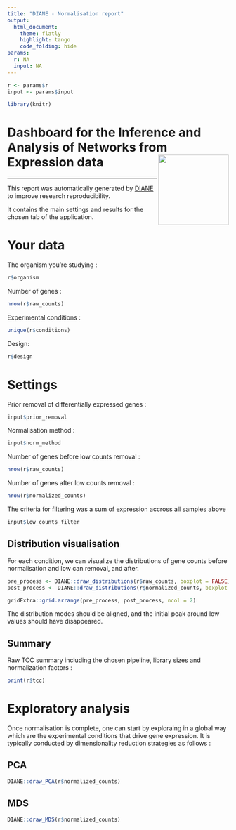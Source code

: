 ---
title: "DIANE - Normalisation report"
output: 
  html_document:
    theme: flatly
    highlight: tango
    code_folding: hide
params:
  r: NA
  input: NA
---

```{r, include=FALSE}
r <- params$r
input <- params$input

library(knitr)
```


# Dashboard for the Inference and Analysis of Networks from Expression data <img src="favicon.ico" align="right" alt="" width="160" />

---

This report was automatically generated by [DIANE](https://oceanecsn.github.io/DIANE) to improve research reproducibility.

It contains the main settings and results for the chosen tab of the application.


# Your data

The organism you're studying :
```{r}
r$organism
```

Number of genes :
```{r}
nrow(r$raw_counts)
```

Experimental conditions :
```{r}
unique(r$conditions)
```

Design:
```{r}
r$design
```



# Settings


Prior removal of differentially expressed genes :
```{r}
input$prior_removal
```

Normalisation method :
```{r}
input$norm_method
```

Number of genes before low counts removal :
```{r}
nrow(r$raw_counts)
```

Number of genes after low counts removal :
```{r}
nrow(r$normalized_counts)
```

The criteria for filtering was a sum of expression accross all samples above 
```{r}
input$low_counts_filter
```

## Distribution visualisation

For each condition, we can visualize the distributions of gene counts before normalisation and low can removal, and after.

```{r viz_filter, fig.width=10, fig.height=12}
pre_process <- DIANE::draw_distributions(r$raw_counts, boxplot = FALSE) + ggplot2::ggtitle("Before")
post_process <- DIANE::draw_distributions(r$normalized_counts, boxplot = FALSE)+ ggplot2::ggtitle("After")

gridExtra::grid.arrange(pre_process, post_process, ncol = 2)

```

The distribution modes should be aligned, and the initial peak around low values should have disappeared.

## Summary

Raw TCC summary including the chosen pipeline, library sizes and normalization factors :

```{r}
print(r$tcc)
```


# Exploratory analysis

Once normalisation is complete, one can start by exploraing in a global way which are the experimental conditions that drive gene expression. It is typically conducted by dimensionality reduction strategies as follows :

## PCA


```{r, fig.width=10, fig.height=8}
DIANE::draw_PCA(r$normalized_counts)
```


## MDS


```{r, fig.width=10, fig.height=8}
DIANE::draw_MDS(r$normalized_counts)
```